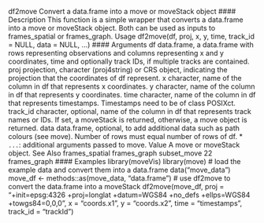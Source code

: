 df2move Convert a data.frame into a move or moveStack object
#### Description
This function is a simple wrapper that converts a data.frame into a move or moveStack object.
Both can be used as inputs to frames_spatial or frames_graph.
Usage
df2move(df, proj, x, y, time, track_id = NULL, data = NULL, ...)
#### Arguments 
df data.frame, a data.frame with rows representing observations and columns representing
x and y coordinates, time and optionally track IDs, if multiple tracks
are contained.
proj projection, character (proj4string) or CRS object, indicating the projection that
the coordinates of df represent.
x character, name of the column in df that represents x coordinates.
y character, name of the column in df that represents y coordinates.
time character, name of the column in df that represents timestamps. Timestamps
need to be of class POSIXct.
track_id character, optional, name of the column in df that represents track names or IDs.
If set, a moveStack is returned, otherwise, a move object is returned.
data data.frame, optional, to add additional data such as path colours (see move).
Number of rows must equal number of rows of df.
* ``...``: additional arguments  passed to move.
Value
A move or moveStack object.
See Also
frames_spatial frames_graph subset_move
22 frames_graph
#### Examples
library(moveVis)
library(move)
# load the example data and convert them into a data.frame
data("move_data")
move_df <- methods::as(move_data, "data.frame")
# use df2move to convert the data.frame into a moveStack
df2move(move_df,
proj = "+init=epsg:4326 +proj=longlat +datum=WGS84 +no_defs +ellps=WGS84 +towgs84=0,0,0",
x = "coords.x1", y = "coords.x2", time = "timestamps", track_id = "trackId")
